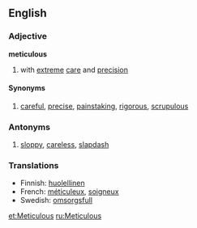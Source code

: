 ==English==
===Adjective===
'''meticulous'''
# with [[extreme]] [[care]] and [[precision]]

====Synonyms====
# [[careful]], [[precise]], [[painstaking]], [[rigorous]], [[scrupulous]]

===Antonyms===
# [[sloppy]], [[careless]], [[slapdash]]

=== Translations ===
*Finnish: [[huolellinen]]
*French: [[méticuleux]], [[soigneux]]
*Swedish: [[omsorgsfull]]

[[et:Meticulous]]
[[ru:Meticulous]]
